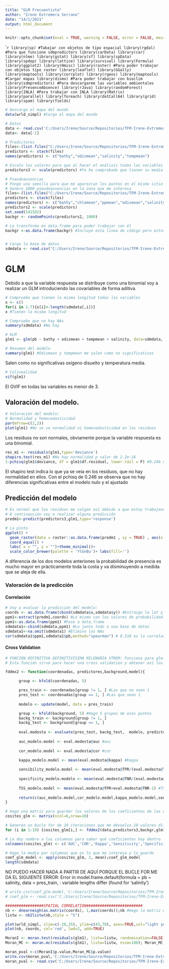 ---
title: "GLM Frecuentista"
author: "Irene Extremera Serrano"
date: "14/1/2021"
output: html_document
---
```{r setup, include=FALSE}
knitr::opts_chunk$set(eval = TRUE, warning = FALSE, error = FALSE, message = FALSE, comment = " ")
```

````{r, warning=FALSE, message=FALSE, include=FALSE }
library(sp) #Tabajar con objetos de tipo espacial
library(rgdal) #Para que funcione sdmpredictors
library(carData)
library(car)
library(nlme)
library(gstat)
library(sf)
library(spData)
library(spdep)
library(lattice)
library(survival)
library(Formula)
library(ggplot2)
library(Hmisc)
library(raster) #Para poder trabajar con objetos tipo raster
library(leaflet)
library(GGally)
library(maptools)
library(corrplot)
library(rgeos)
library(maptools) #Cargar mapas
library(dismo) #Para poder trabajar con bioclim
library(sdmpredictors) #Para descargarme las variables ambientales
library(PresenceAbsence)
library(rJava)
library(randomForest)
library(INLA) #Para trabajar con INLA
library(Matrix)
library(parallel)
library(foreach)
library(dotCall64)
library(grid)
library(spam)
library(fields)
```

```{r,include=FALSE}
# Descargo el mapa del mundo
data(wrld_simpl) #Cargo el mapa del mundo

# Datos
data <- read.csv('C:/Users/Irene/Source/Repositorios/TFM-Irene-Extremera/Datos/Anchoas_Aqua_atln.csv',TRUE,",")
data<- data[-1]

# Predictores
files<-(list.files("C:/Users/Irene/Source/Repositorios/TFM-Irene-Extremera/Predictores/atl/Seleccionadas", full.names=T, pattern=".tif"))
predictors <- stack(files)
names(predictors) <- c("bathy","odismean","salinity","tempmean")

# Escalo los valores para que al hacer el análisis todas las variables tengan la misma escala 
predictors3 <- scale(predictors) #Ya he comprobado que tienen su media en cero en otro script

# Pseudoausencias
# Pongo una semilla para que me aparezcan los puntos en el mismo sitio
# Genero 1000 pseudoausencias en la zona que me interesa
files<-(list.files("C:/Users/Irene/Source/Repositorios/TFM-Irene-Extremera/Predictores/atl/Seleccionadas", full.names=T, pattern=".tif"))
predictors <- stack(files)
names(predictors) <- c("bathy","chlomean","ppmean","odismean","salinity","tempmean")
predictors2 <- scale(predictors)
set.seed(141592) 
backgr <- randomPoints(predictors2, 1000) 

# Lo transformo en data.frame para poder trabajar con él
backgr <-as.data.frame(backgr) #Incluyo esta linea de código pero estos valores están dentro de sdmdata


# Cargo la base de datos
sdmdata <- read.csv("C:/Users/Irene/Source/Repositorios/TFM-Irene-Extremera/Datos/sdmdata_atl.csv")
```


# GLM

Debido a que la variable respuesta se distribuye como una binomial voy a realizar un GLM introduciendo las covariables de forma aditiva.

  
```{r}
# Compruebo que tienen la misma longitud todas las variables
x <- c()
for(i in 1:7){x[i]<-length(sdmdata[,i])}
x #Tienen la misma longitud

# Compruebo que no hay NAs
summary(sdmdata) #No hay
```


```{r}
# GLM
glm1 <- glm(pb ~ bathy + odismean + tempmean + salinity, data=sdmdata, family="binomial") 

# Resumen del modelo
summary(glm1) #Odismean y tempmean me salen como no significativos

```

Salen como no significativas oxígeno disuelto y temperatura media.

```{r}
# Colinealidad
vif(glm1) 
```

El GVIF en todas las variables es menor de 3.

## Valoración del modelo.

```{r}
# Valoración del modelo:
# Normalidad y homocedasticidad
par(mfrow=c(2,2))
plot(glm1) #No se ve normalidad ni homocedasticidad en los residuos
```
Los residuos no son normales, obviamente porque la variable respuesta es una binomial.

```{r}
res_m1 <- residuals(glm1,type='deviance')
shapiro.test(res_m1) #No hay normalidad p valor de 2.2e-16
1-pchisq(glm1$deviance, df = glm1$df.residual, lower.tail = F) #0.246 no hay diferencias significativas entre el modelo nulo y el ajustado
```

El shapiro test indica lo que ya se veia en los residuos, que no hay normalidad en ellos.
Con el pchisq de 0.246 se observa que no hay diferencias significativas entre el modelo nulo y el ajustado

## Predicción del modelo

```{r}
# Es normal que los residuos me salgan así debido a que estoy trabajando con una binomial.
# A continaución voy a realizar alguna predicción
predm1<-predict(predictors3,glm1,type='response')

# La pinto
ggplot() +
  geom_raster(data = raster::as.data.frame(predm1 , xy = TRUE) , aes(x = x, y = y, fill = layer)) +
  coord_equal() +
  labs( x = "", y = "")+theme_minimal()+
  scale_color_brewer(palette = 'YlGnBu')+ labs(fill='')
```

A diferencia de los dos modelos anteriones la probabilidad de presencia es mucho mayor en prácticamente toda la costa y va disminuyendo a medida que se aleja de ella.

### Valoración de la predicción

#### Correlación
```{r}
# Voy a evaluar la predicción del modelo:
coords <- as.data.frame(cbind(sdmdata$x,sdmdata$y)) #Extraigo la lat y long de los puntos obs
ppm1<-extract(predm1,coords) #Lo mismo con los valores de probabilidad de los puntos observados
ppm1<-as.data.frame(ppm1) #Paso a data.frame
sdmdata1<-cbind(sdmdata,ppm1) #Lo junto todo a una base de datos
sdmdata1<-na.omit(sdmdata1) #Elimino los NAs
cor(sdmdata1$ppm1,sdmdata1$pb,method="spearman") # 0.518 es la correlación entre lo predicho y lo observado
```



#### Cross Validation

```{r, eval=FALSE}

# FUNCIÓN DEFINITIVA DEFINITIVÍSIMA MILENARIA XTREM: Funciona para glm.
# Esta función sirve para hacer una cross validation y obtener así los distintos criterios de valoración del modelo que me interesan

fddmx2 <- function(coordenadas, predictores,background,model){

      group <- kfold(coordenadas, 5)

      pres_train <- coordenadas[group != 1, ] #Las que no sean 1
      pres_test <- coordenadas[group == 1, ] #Las que sean 1
      
      modelo <- update(model, data = pres_train)

      group <- kfold(background, 5) #Hago 5 grupos de esos puntos
      backg_train <- background[group != 1, ]
      backg_test <- background[group == 1, ]
      
      eval.modesta <- evaluate(pres_test, backg_test,  modelo, predictores)
      
      auc_modelo.model <- eval.modesta@auc #auc
      
      cor_modelo.model <- eval.modesta@cor #cor
      
      kappa_modelo.model <- mean(eval.modesta@kappa) #Kappa

      sensibility_modelo.model <- mean(eval.modesta@TPR/(eval.modesta@TPR+eval.modesta@FNR)) #Sensibilidad
      
      specificity_modelo.modelo <- mean(eval.modesta@TNR/(eval.modesta@FPR+eval.modesta@TNR)) #Especificidad
      
      TSS_modelo.model <- mean(eval.modesta@TPR+eval.modesta@TNR-1) #TSS
      
      return(c(auc_modelo.model,cor_modelo.model,kappa_modelo.model,sensibility_modelo.model,specificity_modelo.modelo,TSS_modelo.model))
}
```

```{r}
# Hago una matriz para guardar los valores de los coeficientes de las diez iteraciones que me devuelva la función 
cosites_glm <- matrix(ncol=6,nrow=10) 

# Genereo un bucle for de 10 iteraciones que me devuelva 10 valores diferentes de los 6 coeficientes.
for (i in 1:10) {cosites_glm[i,] <- fddmx2(data,predictors3,backgr,glm1)}

# Le doy nombre a las columnas para saber qué coeficientes hay dentro
colnames(cosites_glm) <- c('AUC','COR','Kappa','Sensitivity','Specificity','TSS')

# Hago la media por columnas que es lo que me interesa y lo guardo
coef_glm_model <- apply(cosites_glm, 2, mean);coef_glm_model 
length(sdmdata)
```

NO PUEDO HACER NADA A PARTIR DE AQUÍ PORQUE EL BUCLE FOR ME DA EL SIGUIENTE ERROR: 
Error in model.frame.default(formula = pb ~ salinity, data = pres_train, : variable lengths differ (found for 'salinity')

```{r}
# write.csv(coef_glm.model,'C:/Users/Irene/Source/Repositorios/TFM-Irene-Extremera/GLM frecuentista/coeficientes_GLM.csv')
# coef_glm <- read.csv('C:/Users/Irene/Source/Repositorios/TFM-Irene-Extremera/GLM frecuentista/coeficientes_GLM.csv')
```

```{r}
#################SPATIAL CORRELATION#########################
nb <- dnearneigh(as.matrix(coords), 1,max(coords));nb #Hago la matriz de vecinos para calcular el índice de Moran
listw <- nb2listw(nb,style = "S")
```

```{r}
plot(wrld_simpl, xlim=c(-20,35), ylim=c(43,70), axes=TRUE,col="light yellow")
plot(nb, coords, col='red', lwd=2, add=TRUE)
```

```{r}
MoranI <- moran.test(residuals(glm1), listw=listw, randomisation=FALSE); MoranI #p valor de 1 indica que Ho no se rechaza, no hay autocorrelación espacial
Moran_MC <- moran.mc(residuals(glm1), listw=listw, nsim=100); Moran_MC #p valor de 0.99 Ho no se rechaza, lo cual indica que no hay autocorrelación espacial
```

```{r}
moran_pval <-c(MoranI$p.value,Moran_MC$p.value)
write.csv(moran_pval,'C:/Users/Irene/Source/Repositorios/TFM-Irene-Extremera/GLM frecuentista/moran_GLM_atln.csv')
moran_pval <- read.csv('C:/Users/Irene/Source/Repositorios/TFM-Irene-Extremera/GLM frecuentista/moran_GLM_atln.csv')
```
























